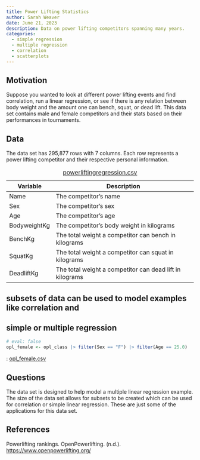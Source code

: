 ```yaml
---
title: Power Lifting Statistics
author: Sarah Weaver
date: June 21, 2023
description: Data on power lifting competitors spanning many years.
categories:
  - simple regression
  - multiple regression
  - correlation
  - scatterplots
---
```


## Motivation

Suppose you wanted to look at different power lifting events and find correlation,
run a linear regression, or see if there is any relation between body weight and 
the amount one can bench, squat, or dead lift. This data set contains male and female 
competitors and their stats based on their performances in tournaments.

## Data

The data set has 295,877 rows with 7 columns. Each row represents a power lifting
competitor and their respective personal information.

| Variable | Description |
|----|-------------|
| Name | The competitor's name |
| Sex | The competitor's sex |
| Age | The competitor's age |
| BodyweightKg | The competitor's body weight in kilograms |
| BenchKg | The total weight a competitor can bench in kilograms |
| SquatKg | The total weight a competitor can squat in kilograms |
| DeadliftKg | The total weight a competitor can dead lift in kilograms |

: [powerliftingregression.csv](../data/powerliftingregression.csv)

## subsets of data can be used to model examples like correlation and
## simple or multiple regression
```r
# eval: false
opl_female <- opl_class |> filter(Sex == "F") |> filter(Age == 25.0)
```

: [opl_female.csv](../data/opl_female.csv)



## Questions

The data set is designed to help model a multiple linear regression example. 
The size of the data set allows for subsets to be created which can be used for
correlation or simple linear regression. These are just some of the applications
for this data set.


## References

Powerlifting rankings. OpenPowerlifting. (n.d.). 
<https://www.openpowerlifting.org/> 
